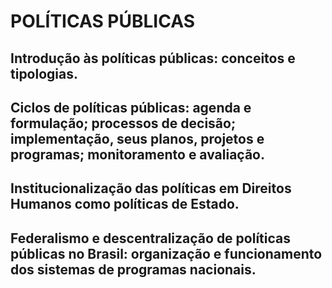 # POLÍTICAS PÚBLICAS

## Introdução às políticas públicas: conceitos e tipologias.

## Ciclos de políticas públicas: agenda e formulação; processos de decisão; implementação, seus planos, projetos e programas; monitoramento e avaliação.

## Institucionalização das políticas em Direitos Humanos como políticas de Estado.

## Federalismo e descentralização de políticas públicas no Brasil: organização e funcionamento dos sistemas de programas nacionais.